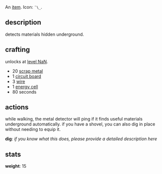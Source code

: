 An [[items|item]]. Icon: <code><nowiki>¯\_</nowiki></code>.

== description ==

detects materials hidden underground.

== crafting ==

unlocks at [[level NaN]].

* 20 [[scrap metal]]
* 1 [[circuit board]]
* 3 [[wire]]
* 1 [[energy cell]]
* 80 seconds

== actions ==

while walking, the metal detector will ping if it finds useful materials underground automatically. if you have a shovel, you can also dig in place without needing to equip it.

'''dig''': ''if you know what this does, please provide a detailed description here''

== stats ==

'''weight''': 15